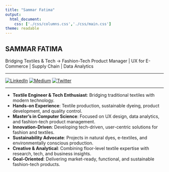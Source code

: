 ---
title: "Sammar Fatima"
output:
  html_document:
    css: ['./css/columns.css','./css/main.css']
theme: readable
---

:::::: {.center}

# SAMMAR FATIMA

Bridging Textiles & Tech → Fashion-Tech Product Manager | UX for E-Commerce | Supply Chain | Data Analytics  

--------------

[![LinkedIn](https://img.shields.io/badge/LinkedIn-%230077B5.svg?logo=linkedin&logoColor=white)](https://linkedin.com/in/your-linkedin) 
[![Medium](https://img.shields.io/badge/Medium-12100E?logo=medium&logoColor=white)](https://medium.com/@your-medium) 
[![Twitter](https://img.shields.io/badge/Twitter-%231DA1F2.svg?logo=Twitter&logoColor=white)](https://twitter.com/your-twitter)

--------------

::::::

- **Textile Engineer & Tech Enthusiast**: Bridging traditional textiles with modern technology.  
- **Hands-on Experience**: Textile production, sustainable dyeing, product development, and quality control.  
- **Master’s in Computer Science**: Focused on UX design, data analytics, and fashion-tech product management.  
- **Innovation-Driven**: Developing tech-driven, user-centric solutions for fashion and textiles.  
- **Sustainability Advocate**: Projects in natural dyes, e-textiles, and environmentally conscious production.  
- **Creative & Analytical**: Combining floor-level textile expertise with research, tech, and business insights.  
- **Goal-Oriented**: Delivering market-ready, functional, and sustainable fashion-tech products.